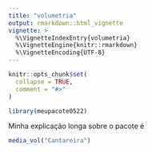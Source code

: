 ```yaml
---
title: "volumetria"
output: rmarkdown::html_vignette
vignette: >
  %\VignetteIndexEntry{volumetria}
  %\VignetteEngine{knitr::rmarkdown}
  %\VignetteEncoding{UTF-8}
---
```


```r
knitr::opts_chunk$set(
  collapse = TRUE,
  comment = "#>"
)
```

```r
library(meupacote0522)
```

Minha explicação longa sobre o pacote é

```r
media_vol("Cantareira")
```

